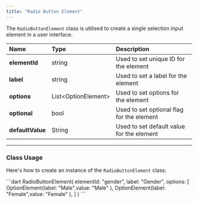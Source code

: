 ```yaml
---
title: "Radio Button Element"
---
```


The `RadioButtonElement` class is utilised to create a single selection input element in a user interface.

| Name             | Type                 | Description                               |
| :---------------- | :-------------------- | :----------------------------------------- |
| **elementId**    | string               | Used to set unique ID for the element     |
| **label**        | string               | Used to set a label for the element       |
| **options**      | List\<OptionElement> | Used to set options for the element       |
| **optional**     | bool                 | Used to set optional flag for the element |
| **defaultValue** | String               | Used to set default value for the element |

***

### Class Usage

Here's how to create an instance of the `RadioButtonElement` class:

<Tabs>
<Tab title="Dart">
```dart
RadioButtonElement(
    elementId: "gender", 
    label: "Gender", 
    options: [
        OptionElement(label: "Male",value: "Male" ),
        OptionElement(label: "Female",value: "Female" ),
    ]
)
```

</Tab>

</Tabs>
